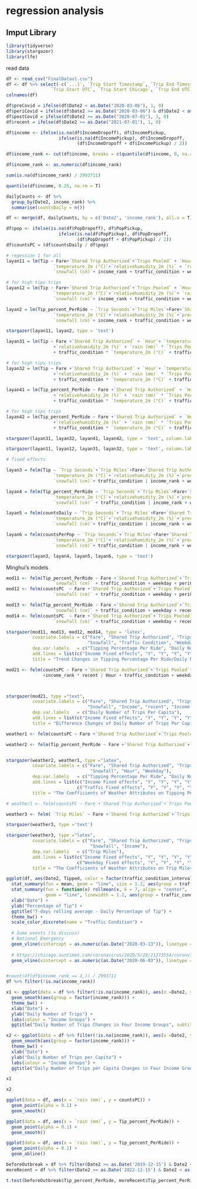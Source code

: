 # regression analysis

## Imput Library
```r
library(tidyverse)
library(stargazer)
library(lfe)
```

read data
```r
df <- read_csv("FinalDatav1.csv")
df <- df %>% select(-c(`...1`, `Trip Start Timestamp`, `Trip End Timestamp`, `Pickup Census Tract`, `Dropoff Census Tract`, 
                 `Trip Start UTC`, `Trip Start Chicago`, `Trip End UTC`, `Trip End Chicago`))
colnames(df)
```

```r
df$preCovid = ifelse(df$Date2 < as.Date("2020-03-06"), 1, 0)
df$periCovid = ifelse(df$Date2 >= as.Date("2020-03-06") & df$Date2 < as.Date("2020-07-01"), 1, 0)
df$postCovid = ifelse(df$Date2 >= as.Date("2020-07-01"), 1, 0)
df$recent = ifelse(df$Date2 >= as.Date("2021-07-01"), 1, 0)
```

```r
df$income <- ifelse(is.na(df$IncomeDropoff), df$IncomePickup, 
                    ifelse(is.na(df$IncomePickup), df$IncomeDropoff,
                           (df$IncomeDropoff + df$IncomePickup) / 2))

df$income_rank <- cut(df$income, breaks = c(quantile(df$income, 0, na.rm = T), quantile(df$income, 0.25, na.rm = T), quantile(df$income, 0.5, na.rm = T), quantile(df$income, 0.75, na.rm = T), quantile(df$income, 1, na.rm = T)), labels = c(1,2,3,4), include.lowest = TRUE)

df$income_rank <- as.numeric(df$income_rank)

sum(is.na(df$income_rank) / 2993711)

quantile(df$income, 0.25, na.rm = T)
```

```r
dailyCounts <- df %>%
  group_by(Date2, income_rank) %>%
  summarise(countsDaily = n())

df <- merge(df, dailyCounts, by = c('Date2', 'income_rank'), all.x = T)
```


```r
df$pop <- ifelse(is.na(df$PopDropoff), df$PopPickup, 
                    ifelse(is.na(df$PopPickup), df$PopDropoff,
                           (df$PopDropoff + df$PopPickup) / 2))
df$countsPC = (df$countsDaily / df$pop)
```


```r
# regession 1 for all
layan11 = lm(Tip ~ Fare+`Shared Trip Authorized`+`Trips Pooled` + `Hour`+ 
                  `temperature_2m (°C)`+`relativehumidity_2m (%)` + `rain (mm)`+ 
                  `snowfall (cm)`+ income_rank + traffic_condition + weekday, data = df)

# for high tips trips
layan12 = lm(Tip ~ Fare+`Shared Trip Authorized`+`Trips Pooled` + `Hour`+ 
                  `temperature_2m (°C)`+`relativehumidity_2m (%)`+ `rain (mm)`+ 
                  `snowfall (cm)`+ income_rank + traffic_condition + weekday, data = df[df$Tipped == T,])

layan2 = lm(Tip_percent_PerRide ~ `Trip Seconds`+`Trip Miles`+Fare+`Shared Trip Authorized`+`Trips Pooled` + `Hour`+ 
                  `temperature_2m (°C)`+`relativehumidity_2m (%)`+`precipitation (mm)` + `rain (mm)`+ 
                  `snowfall (cm)`+ income_rank + traffic_condition + weekday, data = df)

stargazer(layan11, layan2, type = 'text')
```


```r
layan31 = lm(Tip ~ Fare +`Shared Trip Authorized` + `Hour`+ `temperature_2m (°C)` * `Trips Pooled` 
                  +`relativehumidity_2m (%)` + `rain (mm)` * `Trips Pooled`+ `snowfall (cm)`+ income_rank + weekday
                  + traffic_condition * `temperature_2m (°C)` + traffic_condition * `rain (mm)`, data = df)

# for high tips trips
layan32 = lm(Tip ~ Fare +`Shared Trip Authorized` + `Hour`+ `temperature_2m (°C)` * `Trips Pooled` 
                  +`relativehumidity_2m (%)` + `rain (mm)` * `Trips Pooled`+ `snowfall (cm)`+ income_rank + weekday
                  + traffic_condition * `temperature_2m (°C)` + traffic_condition * `rain (mm)`, data = df[df$Tipped == T,])

layan41 = lm(Tip_percent_PerRide ~ Fare +`Shared Trip Authorized` + `Hour`+ `temperature_2m (°C)` * `Trips Pooled` 
                  +`relativehumidity_2m (%)` + `rain (mm)` * `Trips Pooled`+ `snowfall (cm)`+ income_rank + weekday
                  + traffic_condition * `temperature_2m (°C)` + traffic_condition * `rain (mm)`, data = df)

# for high tips trips
layan42 = lm(Tip_percent_PerRide ~ Fare +`Shared Trip Authorized` + `Hour`+ `temperature_2m (°C)` * `Trips Pooled` 
                  +`relativehumidity_2m (%)` + `rain (mm)` * `Trips Pooled`+ `snowfall (cm)`+ income_rank + weekday
                  + traffic_condition * `temperature_2m (°C)` + traffic_condition * `rain (mm)`, data = df[df$Tipped == T,])

stargazer(layan31, layan32, layan41, layan42, type = 'text', column.labels = c('All Trips','High Tips Trips', 'All Trips','High Tips Trips'))
```

```r
stargazer(layan11, layan12, layan31, layan32, type = 'text', column.labels = c('All Trips','High Tips Trips', 'All Trips','High Tips Trips'))
```



```r

# fixed effects

layan3 = felm(Tip ~ `Trip Seconds`+`Trip Miles`+Fare+`Shared Trip Authorized`+`Trips Pooled` + `Hour`+ 
                  `temperature_2m (°C)`+`relativehumidity_2m (%)`+`precipitation (mm)` + `rain (mm)`+ 
                  `snowfall (cm)`+ traffic_condition | income_rank + weekday | 0 | income_rank, data = df)

layan4 = felm(Tip_percent_PerRide ~ `Trip Seconds`+`Trip Miles`+Fare+`Shared Trip Authorized`+`Trips Pooled` + `Hour`+ 
                  `temperature_2m (°C)`+`relativehumidity_2m (%)`+`precipitation (mm)` + `rain (mm)`+ 
                  `snowfall (cm)` + traffic_condition | income_rank + weekday | 0 | income_rank , data = df)

layan5 = felm(countsDaily ~ `Trip Seconds`+`Trip Miles`+Fare+`Shared Trip Authorized`+`Trips Pooled` + `Hour`+ 
                  `temperature_2m (°C)`+`relativehumidity_2m (%)`+`precipitation (mm)` + `rain (mm)`+ 
                  `snowfall (cm)`+ traffic_condition | income_rank + weekday | 0 | income_rank, data = df)

layan6 = felm(countsPerPop ~ `Trip Seconds`+`Trip Miles`+Fare+`Shared Trip Authorized`+`Trips Pooled` + `Hour`+ 
                  `temperature_2m (°C)`+`relativehumidity_2m (%)`+`precipitation (mm)` + `rain (mm)`+ 
                  `snowfall (cm)`+ traffic_condition | income_rank + weekday | 0 | income_rank, data = df)

stargazer(layan3, layan4, layan5, layan6, type = 'text')
```



Minghui's models


```r
mod11 <- felm(Tip_percent_PerRide ~ Fare +`Shared Trip Authorized`+`Trips Pooled` + `Hour`+ `temperature_2m (°C)`+`relativehumidity_2m (%)` + `rain (mm)`+ 
                  `snowfall (cm)` + traffic_condition + weekday + periCovid | income_rank | 0 | income_rank, data = df %>% filter(preCovid == 1 | periCovid == 1))
mod12 <- felm(countsPC  ~ Fare +`Shared Trip Authorized`+`Trips Pooled` + `Hour`+ `temperature_2m (°C)`+`relativehumidity_2m (%)` + `rain (mm)`+ 
                  `snowfall (cm)` + traffic_condition + weekday + periCovid | income_rank  | 0 | income_rank, data = df %>% filter(preCovid == 1 | periCovid == 1))

mod13 <- felm(Tip_percent_PerRide ~ Fare +`Shared Trip Authorized`+`Trips Pooled` + `Hour`+ `temperature_2m (°C)`+`relativehumidity_2m (%)` + `rain (mm)`+ 
                  `snowfall (cm)` + traffic_condition + weekday + recent | income_rank | 0 | income_rank, data = df %>% filter(preCovid == 1 | recent == 1))
mod14 <- felm(countsPC  ~ Fare +`Shared Trip Authorized`+`Trips Pooled` + `Hour`+ `temperature_2m (°C)`+`relativehumidity_2m (%)` + `rain (mm)`+ 
                  `snowfall (cm)` + traffic_condition + weekday + recent | income_rank | 0 | income_rank, data = df %>% filter(preCovid == 1 | recent == 1))

stargazer(mod11, mod13, mod12, mod14, type = 'latex', 
          covariate.labels = c("Fare", "Shared Trip Authorized", "Trips Pooled", "Hour", "Temperature", "Relative Humidity", "Rain",
                               "Snowfall", "Traffic Condition", "Weekday", "PeriCovid", "Recent"),
          dep.var.labels   = c("Tipping Percentage Per Ride", "Daily Number of Trips Per Capita"), 
          add.lines = list(c("Income Fixed effects", "Y", "Y", "Y", "Y")),
          title = "Trend Changes in Tipping Percentage Per Ride/Daily Number of Trips Per Capita before and after Covid", out = 'reg1.tex')
```

```r
mod21 <- felm(countsPC ~ Fare +`Shared Trip Authorized`+`Trips Pooled`+ `temperature_2m (°C)`+`relativehumidity_2m (%)` + `rain (mm)`+ `snowfall (cm)` 
              +income_rank * recent | Hour + traffic_condition + weekday  | 0|weekday  + traffic_condition, data = df %>% filter(preCovid == 1 | recent == 1))



stargazer(mod21, type ="text",
          covariate.labels = c("Fare", "Shared Trip Authorized", "Trips Pooled", "Temperature", "Relative Humidity", "Rain",
                               "Snowfall", "Income", "recent", "Income * recent"),
          dep.var.labels   = c("Daily Number of Trips Per Capita"), 
          add.lines = list(c("Income Fixed effects", "Y", "Y", "Y", "Y")),
          title = "Difference Changes of Daily Number of Trips Per Capita Between Income Groups")
```

```r
weather1 <- felm(countsPC ~ Fare +`Shared Trip Authorized`+`Trips Pooled`+ `temperature_2m (°C)`+`relativehumidity_2m (%)` + `rain (mm)`+ `snowfall (cm)` + Hour + weekday| income_rank  + traffic_condition  | 0| traffic_condition + income_rank, data = df)

weather2 <- felm(Tip_percent_PerRide ~ Fare +`Shared Trip Authorized`+`Trips Pooled`+ `temperature_2m (°C)`+`relativehumidity_2m (%)` + `rain (mm)`+ `snowfall (cm)`+ Hour + weekday | income_rank + traffic_condition  | 0| traffic_condition + income_rank, data = df)


stargazer(weather2, weather1, type ="latex",
          covariate.labels = c("Fare", "Shared Trip Authorized", "Trips Pooled", "Temperature", "Relative Humidity", "Rain",
                                "Snowfall", "Hour", "Weekday"),
          dep.var.labels   = c("Tipping Percentage Per Ride", "Daily Number of Trips Per Capita"), 
          add.lines = list(c("Income Fixed effects", "Y", "Y", "Y", "Y"),
                           c("Traffic Fixed effects", "Y", "Y", "Y", "Y")),
          title = "The Coefficients of Weather Attributes on Tipping Percentage Per Ride/Daily Number of Trips Per Capita", out = 'weather.tex')
```

```r
# weather1 <- felm(countsPC ~ Fare +`Shared Trip Authorized`+`Trips Pooled`+ `temperature_2m (°C)`+`relativehumidity_2m (%)` + `rain (mm)`+ `snowfall (cm)` + Hour + weekday| income_rank  + traffic_condition  | 0| traffic_condition + income_rank, data = df)

weather3 <- felm( `Trip Miles` ~ Fare +`Shared Trip Authorized`+`Trips Pooled`+ `temperature_2m (°C)`+`relativehumidity_2m (%)` + `rain (mm)`+ `snowfall (cm)` + income_rank| traffic_condition + weekday  | 0| traffic_condition, data = df)

stargazer(weather3, type ='text')

stargazer(weather3, type ="latex",
          covariate.labels = c("Fare", "Shared Trip Authorized", "Trips Pooled", "Temperature", "Relative Humidity", "Rain",
                                "Snowfall", "Income"),
          dep.var.labels   = c("Trip Miles"), 
          add.lines = list(c("Income Fixed effects", "Y", "Y", "Y", "Y"),
                           c("Weekday Fixed effects", "Y", "Y", "Y", "Y")),
          title = "The Coefficients of Weather Attributes on Trip Miles", out = './miles.tex')
```



```r
ggplot(df, aes(Date2, Tipped, color = factor(traffic_condition_interval))) +
  stat_summary(fun = mean, geom = "line", size = 1.2, aes(group = traffic_condition_interval)) +
  stat_summary(fun = function(x) rollmean(x, k = 7, align = "center", fill = NA), 
               geom = "line", linewidth = 1.2, aes(group = traffic_condition_interval)) +
  xlab("Date") +
  ylab("Percentage of Tip") +
  ggtitle("7-days rolling average - Daily Percentage of Tip") +
  theme_bw() +
  scale_color_discrete(name = "Traffic Condition") +
  
  # Some events (to discuss)
  # National Emergency
  geom_vline(xintercept = as.numeric(as.Date("2020-03-13")), linetype = "dashed", color = "green") +
  
  # https://chicago.suntimes.com/coronavirus/2020/5/28/21273554/coronvirus-chicago-reopening-businesses-restaurants-pandemic-rules-lightfoot
  geom_vline(xintercept = as.numeric(as.Date("2020-06-03")), linetype = "dashed", color = "brown")


#count(df[df$income_rank == 3,]) / 2993711
df %>% filter(!is.na(income_rank))
```




```r
x1 <- ggplot(data = df %>% filter(!is.na(income_rank)), aes(x =Date2, y = countsDaily, color = factor(income_rank))) +
  geom_smooth(aes(group = factor(income_rank))) +
  theme_bw() +
  xlab("Date") +
  ylab("Daily Number of Trips") +
  labs(colour = "Income Groups") +
  ggtitle("Daily Number of Trips Changes in Four Income Groups", subtitle = waiver())

x2 <- ggplot(data = df %>% filter(!is.na(income_rank)), aes(x =Date2, y = countsPC, color = factor(income_rank))) +
  geom_smooth(aes(group = factor(income_rank))) +
  theme_bw() +
  xlab("Date") +
  ylab("Daily Number of Trips per Capita") +
  labs(colour = "Income Groups") +
  ggtitle("Daily Number of Trips per Capita Changes in Four Income Groups", subtitle = waiver()) 

```


```r
x1
```

```r
x2
```


```r
ggplot(data = df, aes(x = `rain (mm)`, y = countsPC)) +
  geom_point(alpha = 0.1) +
  geom_smooth()

ggplot(data = df, aes(x = `rain (mm)`, y = Tip_percent_PerRide)) +
  geom_point(alpha = 0.1) +
  geom_smooth()
```


```r
ggplot(data = df, aes(x = `rain (mm)`, y = Tip_percent_PerRide)) +
  geom_point(alpha = 0.1) +
  geom_abline()
```
```r

beforeOutbreak = df %>% filter(Date2 >= as.Date('2019-12-15') & Date2 < as.Date('2020-01-15'))
moreRecent = df %>% filter(Date2 >= as.Date('2022-12-15') & Date2 < as.Date('2023-01-15'))

t.test(beforeOutbreak$Tip_percent_PerRide, moreRecent$Tip_percent_PerRide)
```
